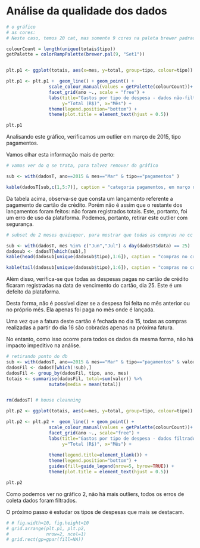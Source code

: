 # Análise da qualidade dos dados

```r
# o gráfico
# as cores:
# Neste caso, temos 20 cat, mas somente 9 cores na paleta brewer padrao

colourCount = length(unique(totais$tipo))
getPalette = colorRampPalette(brewer.pal(9, "Set1"))


plt.p1 <- ggplot(totais, aes(x=mes, y=total, group=tipo, colour=tipo))

plt.p1 <- plt.p1 +  geom_line() + geom_point() +
                scale_colour_manual(values = getPalette(colourCount))+
                facet_grid(ano ~., scale = "free") + 
                labs(title="Gastos por tipo de despesa - dados não-filtrados",
                     y="Total (R$)", x="Mês") + 
                theme(legend.position="bottom") +
                theme(plot.title = element_text(hjust = 0.5)) 

plt.p1
```

Analisando este gráfico, verificamos um outlier em março de 2015, tipo pagamentos. 

Vamos olhar esta informação mais de perto:


```r

# vamos ver do q se trata, para talvez remover do gráfico

sub <- with(dadosT, ano==2015 & mes=="Mar" & tipo=="pagamentos" )

kable(dadosT[sub,c(1,5:7)], caption = "categoria pagamentos, em março de 2015")
```

Da tabela acima, observa-se que consta um lançamento referente a pagamento de cartão de crédito. Porém não é assim que o restante dos lançamentos foram feitos: não foram registrados totais. Este, portanto, foi um erro de uso da plataforma. Podemos, portanto, retirar este outlier com segurança.



```r

# subset de 2 meses quaisquer, para mostrar que todas as compras no cc são registradas como feitas no dia 25

sub <- with(dadosT, mes %in% c("Jun","Jul") & day(dadosT$data) == 25)
dadosub <- dadosT[which(sub),]
kable(head(dadosub[unique(dadosub$tipo),1:6]), caption = "compras no crédito, registradas no dia 25")

kable(tail(dadosub[unique(dadosub$tipo),1:6]), caption = "compras no crédito, registradas no dia 25")

```

Além disso, verifica-se que todas as despesas pagas no cartão de crédito ficaram registradas na data de vencimento do cartão, dia 25. Este é um defeito da plataforma.


Desta forma, não é possível dizer se a despesa foi feita no mês anterior ou no próprio mês. Ela apenas foi paga no mês onde é lançada. 

Uma vez que a fatura deste cartão é fechada no dia 15, todas as compras realizadas a partir do dia 16 são cobradas apenas na próxima fatura. 

No entanto, como isso ocorre para todos os dados da mesma forma, não há impacto impeditivo na análise.

```r

# retirando ponto do db
sub <- with(dadosT, ano==2015 & mes=="Mar" & tipo=="pagamentos" & valor > 4000)
dadosFil <- dadosT[which(!sub),]
dadosFil <- group_by(dadosFil, tipo, ano, mes)
totais <- summarise(dadosFil, total=sum(valor)) %>%
                mutate(media = mean(total))


rm(dadosT) # house cleanning

```



```r
plt.p2 <- ggplot(totais, aes(x=mes, y=total, group=tipo, colour=tipo))

plt.p2 <- plt.p2 +  geom_line() + geom_point() +
                scale_colour_manual(values = getPalette(colourCount))+
                facet_grid(ano ~., scale="free") + 
                labs(title="Gastos por tipo de despesa - dados filtrados", 
                     y="Total (R$)", x="Mês") + 
        
                theme(legend.title=element_blank()) +
                theme(legend.position="bottom") +
                guides(fill=guide_legend(nrow=5, byrow=TRUE)) +
                theme(plot.title = element_text(hjust = 0.5)) 

plt.p2

```

Como podemos ver no gráfico 2, não há mais outliers, todos os erros de coleta dados foram filtrados. 

O próximo passo é estudar os tipos de despesas que mais se destacam.


```r

# # fig.width=10, fig.height=10
# grid.arrange(plt.p1, plt.p2,  
#              nrow=2, ncol=1)
# grid.rect(gp=gpar(fill=NA))
```

